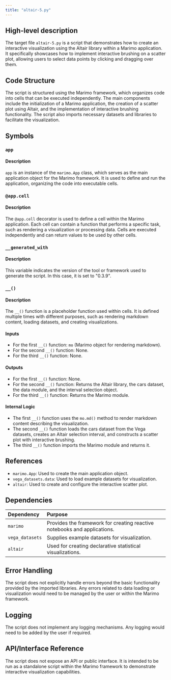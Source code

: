 ```yaml
---
title: "altair-5.py"
---
```


## High-level description

The target file `altair-5.py` is a script that demonstrates how to create an interactive visualization using the Altair library within a Marimo application. It specifically showcases how to implement interactive brushing on a scatter plot, allowing users to select data points by clicking and dragging over them.

## Code Structure

The script is structured using the Marimo framework, which organizes code into cells that can be executed independently. The main components include the initialization of a Marimo application, the creation of a scatter plot using Altair, and the implementation of interactive brushing functionality. The script also imports necessary datasets and libraries to facilitate the visualization.

## Symbols

### `app`
#### Description
`app` is an instance of the `marimo.App` class, which serves as the main application object for the Marimo framework. It is used to define and run the application, organizing the code into executable cells.

### `@app.cell`
#### Description
The `@app.cell` decorator is used to define a cell within the Marimo application. Each cell can contain a function that performs a specific task, such as rendering a visualization or processing data. Cells are executed independently and can return values to be used by other cells.

### `__generated_with`
#### Description
This variable indicates the version of the tool or framework used to generate the script. In this case, it is set to "0.3.9".

### `__()`
#### Description
The `__()` function is a placeholder function used within cells. It is defined multiple times with different purposes, such as rendering markdown content, loading datasets, and creating visualizations.

#### Inputs
- For the first `__()` function: `mo` (Marimo object for rendering markdown).
- For the second `__()` function: None.
- For the third `__()` function: None.

#### Outputs
- For the first `__()` function: None.
- For the second `__()` function: Returns the Altair library, the cars dataset, the data module, and the interval selection object.
- For the third `__()` function: Returns the Marimo module.

#### Internal Logic
- The first `__()` function uses the `mo.md()` method to render markdown content describing the visualization.
- The second `__()` function loads the cars dataset from the Vega datasets, creates an Altair selection interval, and constructs a scatter plot with interactive brushing.
- The third `__()` function imports the Marimo module and returns it.

## References

- `marimo.App`: Used to create the main application object.
- `vega_datasets.data`: Used to load example datasets for visualization.
- `altair`: Used to create and configure the interactive scatter plot.

## Dependencies

| Dependency | Purpose |
|:-----------|:--------|
| `marimo` | Provides the framework for creating reactive notebooks and applications. |
| `vega_datasets` | Supplies example datasets for visualization. |
| `altair` | Used for creating declarative statistical visualizations. |

## Error Handling

The script does not explicitly handle errors beyond the basic functionality provided by the imported libraries. Any errors related to data loading or visualization would need to be managed by the user or within the Marimo framework.

## Logging

The script does not implement any logging mechanisms. Any logging would need to be added by the user if required.

## API/Interface Reference

The script does not expose an API or public interface. It is intended to be run as a standalone script within the Marimo framework to demonstrate interactive visualization capabilities.